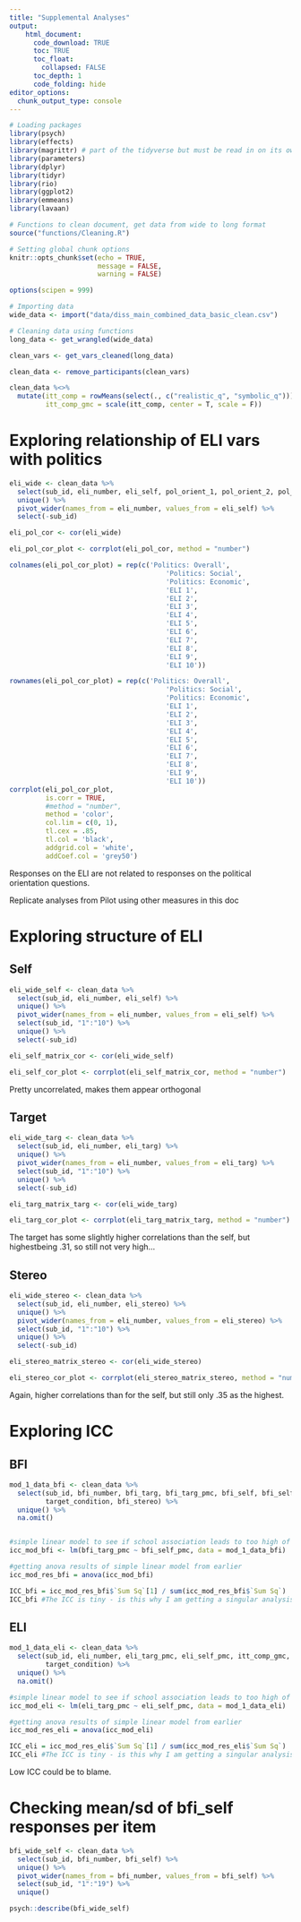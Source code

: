 ```yaml
---
title: "Supplemental Analyses"
output: 
    html_document:
      code_download: TRUE
      toc: TRUE
      toc_float:
        collapsed: FALSE
      toc_depth: 1
      code_folding: hide
editor_options: 
  chunk_output_type: console
---
```


```r
# Loading packages
library(psych)
library(effects)
library(magrittr) # part of the tidyverse but must be read in on its own
library(parameters)
library(dplyr)
library(tidyr)
library(rio)
library(ggplot2)
library(emmeans)
library(lavaan)

# Functions to clean document, get data from wide to long format
source("functions/Cleaning.R")

# Setting global chunk options
knitr::opts_chunk$set(echo = TRUE,
                      message = FALSE,
                      warning = FALSE)

options(scipen = 999)

# Importing data
wide_data <- import("data/diss_main_combined_data_basic_clean.csv")

# Cleaning data using functions
long_data <- get_wrangled(wide_data)

clean_vars <- get_vars_cleaned(long_data)

clean_data <- remove_participants(clean_vars)

clean_data %<>%    
  mutate(itt_comp = rowMeans(select(., c("realistic_q", "symbolic_q"))),
         itt_comp_gmc = scale(itt_comp, center = T, scale = F))
```

# Exploring relationship of ELI vars with politics {.tabset .tabset-fade .tabset-pills}

```r
eli_wide <- clean_data %>% 
  select(sub_id, eli_number, eli_self, pol_orient_1, pol_orient_2, pol_orient_3) %>% 
  unique() %>% 
  pivot_wider(names_from = eli_number, values_from = eli_self) %>% 
  select(-sub_id)

eli_pol_cor <- cor(eli_wide)

eli_pol_cor_plot <- corrplot(eli_pol_cor, method = "number")

colnames(eli_pol_cor_plot) = rep(c('Politics: Overall',
                                       'Politics: Social',
                                       'Politics: Economic',
                                       'ELI 1',
                                       'ELI 2',
                                       'ELI 3',
                                       'ELI 4',
                                       'ELI 5',
                                       'ELI 6',
                                       'ELI 7',
                                       'ELI 8',
                                       'ELI 9',
                                       'ELI 10'))

rownames(eli_pol_cor_plot) = rep(c('Politics: Overall',
                                       'Politics: Social',
                                       'Politics: Economic',
                                       'ELI 1',
                                       'ELI 2',
                                       'ELI 3',
                                       'ELI 4',
                                       'ELI 5',
                                       'ELI 6',
                                       'ELI 7',
                                       'ELI 8',
                                       'ELI 9',
                                       'ELI 10'))
corrplot(eli_pol_cor_plot, 
         is.corr = TRUE, 
         #method = "number", 
         method = 'color',
         col.lim = c(0, 1),
         tl.cex = .85,
         tl.col = 'black',
         addgrid.col = 'white',
         addCoef.col = 'grey50')
```

Responses on the ELI are not related to responses on the political orientation questions.

Replicate analyses from Pilot using other measures in this doc

# Exploring structure of ELI

## Self

```r
eli_wide_self <- clean_data %>% 
  select(sub_id, eli_number, eli_self) %>% 
  unique() %>% 
  pivot_wider(names_from = eli_number, values_from = eli_self) %>% 
  select(sub_id, "1":"10") %>% 
  unique() %>% 
  select(-sub_id)

eli_self_matrix_cor <- cor(eli_wide_self)

eli_self_cor_plot <- corrplot(eli_self_matrix_cor, method = "number")
```

Pretty uncorrelated, makes them appear orthogonal

## Target

```r
eli_wide_targ <- clean_data %>% 
  select(sub_id, eli_number, eli_targ) %>% 
  unique() %>% 
  pivot_wider(names_from = eli_number, values_from = eli_targ) %>% 
  select(sub_id, "1":"10") %>% 
  unique() %>% 
  select(-sub_id)

eli_targ_matrix_targ <- cor(eli_wide_targ)

eli_targ_cor_plot <- corrplot(eli_targ_matrix_targ, method = "number")
```

The target has some slightly higher correlations than the self, but highestbeing .31, so still not very high...

## Stereo

```r
eli_wide_stereo <- clean_data %>% 
  select(sub_id, eli_number, eli_stereo) %>% 
  unique() %>% 
  pivot_wider(names_from = eli_number, values_from = eli_stereo) %>% 
  select(sub_id, "1":"10") %>% 
  unique() %>% 
  select(-sub_id)

eli_stereo_matrix_stereo <- cor(eli_wide_stereo)

eli_stereo_cor_plot <- corrplot(eli_stereo_matrix_stereo, method = "number")

```

Again, higher correlations than for the self, but still only .35 as the highest.

# Exploring ICC

## BFI

```r
mod_1_data_bfi <- clean_data %>% 
  select(sub_id, bfi_number, bfi_targ, bfi_targ_pmc, bfi_self, bfi_self_pmc, itt_comp_gmc, 
         target_condition, bfi_stereo) %>% 
  unique() %>% 
  na.omit() 


#simple linear model to see if school association leads to too high of an ICC
icc_mod_bfi <- lm(bfi_targ_pmc ~ bfi_self_pmc, data = mod_1_data_bfi)

#getting anova results of simple linear model from earlier
icc_mod_res_bfi = anova(icc_mod_bfi)

ICC_bfi = icc_mod_res_bfi$`Sum Sq`[1] / sum(icc_mod_res_bfi$`Sum Sq`)
ICC_bfi #The ICC is tiny - is this why I am getting a singular analysis?
```

## ELI

```r
mod_1_data_eli <- clean_data %>% 
  select(sub_id, eli_number, eli_targ_pmc, eli_self_pmc, itt_comp_gmc,
         target_condition) %>% 
  unique() %>% 
  na.omit() 

#simple linear model to see if school association leads to too high of an ICC
icc_mod_eli <- lm(eli_targ_pmc ~ eli_self_pmc, data = mod_1_data_eli)

#getting anova results of simple linear model from earlier
icc_mod_res_eli = anova(icc_mod_eli)

ICC_eli = icc_mod_res_eli$`Sum Sq`[1] / sum(icc_mod_res_eli$`Sum Sq`)
ICC_eli #The ICC is tiny - is this why I am getting a singular analysis?
```


Low ICC could be to blame.

# Checking mean/sd of bfi_self responses per item

```r
bfi_wide_self <- clean_data %>% 
  select(sub_id, bfi_number, bfi_self) %>% 
  unique() %>% 
  pivot_wider(names_from = bfi_number, values_from = bfi_self) %>% 
  select(sub_id, "1":"19") %>% 
  unique()

psych::describe(bfi_wide_self)
```
